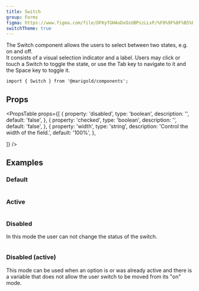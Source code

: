 ```yaml
---
title: Switch
group: Forms
figma: https://www.figma.com/file/DFKyTGHAoDxOsUBPszLLxP/%F0%9F%8F%B5%EF%B8%8FMarigold?node-id=2458%3A2254
switchTheme: true
---
```


The Switch component allows the users to select between two states, e.g. on and off.  
It consists of a visual selection indicator and a label. Users may click or touch a Switch to toggle the state, or use the Tab key to navigate to it and the Space key to toggle it.

<Preview>
  <Switch aria-label="demo-switch" />
</Preview>

```tsx
import { Switch } from '@marigold/components';
```

## Props

<ApperanceTable component={title} />

<PropsTable
  props={[
    {
      property: 'disabled',
      type: 'boolean',
      description: '',
      default: 'false',
    },
    {
      property: 'checked',
      type: 'boolean',
      description: '',
      default: 'false',
    },
    {
      property: 'width',
      type: 'string',
      description: 'Control the width of the field.',
      default: '100%',
    },

]}
/>

## Examples

### Default

```tsx preview file=components/Switch/switch-basic.demo.tsx

```

### Active

```tsx preview file=components/Switch/switch-active.demo.tsx

```

### Disabled

In this mode the user can not change the status of the switch.

```tsx preview file=components/Switch/switch-disabled.demo.tsx

```

### Disabled (active)

This mode can be used when an option is or was already active and there is a variable that does not allow the user switch to be moved from its "on" mode.

```tsx preview file=components/Switch/switch-active-disabled.demo.tsx

```
